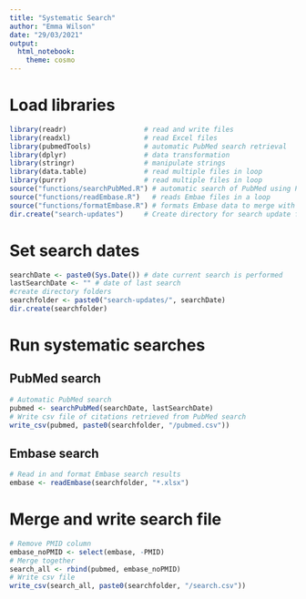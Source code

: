 ```yaml
---
title: "Systematic Search"
author: "Emma Wilson"
date: "29/03/2021"
output: 
  html_notebook:
    theme: cosmo
---
```

# Load libraries

```r
library(readr)                   # read and write files
library(readxl)                  # read Excel files
library(pubmedTools)             # automatic PubMed search retrieval
library(dplyr)                   # data transformation
library(stringr)                 # manipulate strings
library(data.table)              # read multiple files in loop
library(purrr)                   # read multiple files in loop
source("functions/searchPubMed.R") # automatic search of PubMed using PubMedTools
source("functions/readEmbase.R")   # reads Embae files in a loop
source("functions/formatEmbase.R") # formats Embase data to merge with PubMed
dir.create("search-updates")     # Create directory for search update files if doesn't already exist
```

# Set search dates

```r
searchDate <- paste0(Sys.Date()) # date current search is performed
lastSearchDate <- "" # date of last search
#create directory folders
searchfolder <- paste0("search-updates/", searchDate)
dir.create(searchfolder)
```

# Run systematic searches

## PubMed search

```r
# Automatic PubMed search
pubmed <- searchPubMed(searchDate, lastSearchDate)
# Write csv file of citations retrieved from PubMed search
write_csv(pubmed, paste0(searchfolder, "/pubmed.csv"))
```

## Embase search

```r
# Read in and format Embase search results
embase <- readEmbase(searchfolder, "*.xlsx")
```

# Merge and write search file

```r
# Remove PMID column
embase_noPMID <- select(embase, -PMID)
# Merge together
search_all <- rbind(pubmed, embase_noPMID)
# Write csv file
write_csv(search_all, paste0(searchfolder, "/search.csv"))
```
